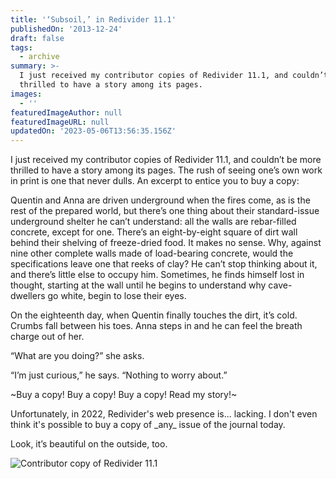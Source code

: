 ```yaml
---
title: '‘Subsoil,’ in Redivider 11.1'
publishedOn: '2013-12-24'
draft: false
tags:
  - archive
summary: >-
  I just received my contributor copies of Redivider 11.1, and couldn’t be more
  thrilled to have a story among its pages.
images:
  - ''
featuredImageAuthor: null
featuredImageURL: null
updatedOn: '2023-05-06T13:56:35.156Z'
---
```


I just received my contributor copies of Redivider 11.1, and couldn’t be more thrilled to have a story among its pages.
The rush of seeing one’s own work in print is one that never dulls. An excerpt to entice you to buy a copy:

<StoryQuote>
Quentin and Anna are driven underground when the fires come, as is the rest of the prepared world, but there’s one thing about their standard-issue underground shelter he can’t understand: all the walls are rebar-filled concrete, except for one. There’s an eight-by-eight square of dirt wall behind their shelving of freeze-dried food. It makes no sense. Why, against nine other complete walls made of load-bearing concrete, would the specifications leave one that reeks of clay? He can’t stop thinking about it, and there’s little else to occupy him. Sometimes, he finds himself lost in thought, starting at the wall until he begins to understand why cave-dwellers go white, begin to lose their eyes.

On the eighteenth day, when Quentin finally touches the dirt, it’s cold. Crumbs fall between his toes. Anna steps in and he can feel the breath charge out of her.

“What are you doing?” she asks.

“I’m just curious,” he says. “Nothing to worry about.”
</StoryQuote>

~Buy a copy! Buy a copy! Buy a copy! Read my story!~

<Aside>Unfortunately, in 2022, Redivider's web presence is... lacking. I don't even think it's possible to buy a copy of _any_ issue of the journal today.</Aside>

Look, it’s beautiful on the outside, too.

![Contributor copy of Redivider 11.1](/static/images/articles/subsoil-in-redivider-11-1/redivider.jpg)
